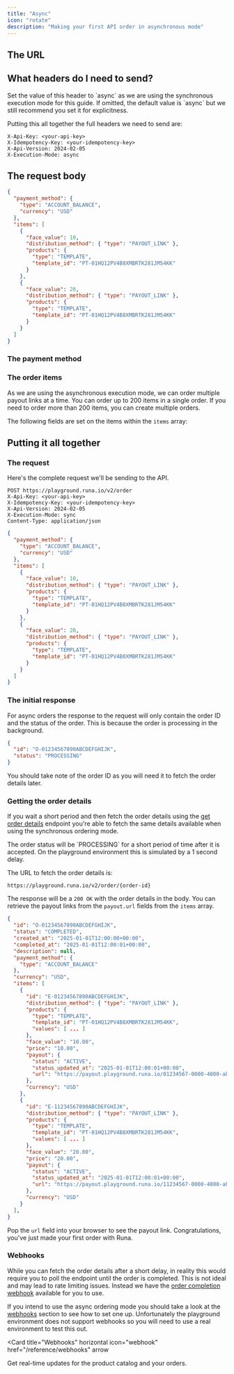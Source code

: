 ```yaml
---
title: "Async"
icon: "rotate"
description: "Making your first API order in asynchronous mode"
---
```


## The URL


<GettingStartedTheUrl />

## What headers do I need to send?


<GettingStartedCommonHeaders />

<ParamField header="X-Execution-Mode" type="string" default="async">
  Set the value of this header to `async` as we are using the synchronous
  execution mode for this guide. If omitted, the default value is `async` but we
  still recommend you set it for explicitness.
</ParamField>

Putting this all together the full headers we need to send are:

```http
X-Api-Key: <your-api-key>
X-Idempotency-Key: <your-idempotency-key>
X-Api-Version: 2024-02-05
X-Execution-Mode: async
```

## The request body


<GettingStartedRequestBody />

```json [expandable]
{
  "payment_method": {
    "type": "ACCOUNT_BALANCE",
    "currency": "USD"
  },
  "items": [
    {
      "face_value": 10,
      "distribution_method": { "type": "PAYOUT_LINK" },
      "products": {
        "type": "TEMPLATE",
        "template_id": "PT-01HQ12PV4B8XMBRTK281JM54KK"
      }
    },
    {
      "face_value": 20,
      "distribution_method": { "type": "PAYOUT_LINK" },
      "products": {
        "type": "TEMPLATE",
        "template_id": "PT-01HQ12PV4B8XMBRTK281JM54KK"
      }
    }
  ]
}
```

### The payment method


<GettingStartedPaymentMethod />

### The order items

As we are using the asynchronous execution mode, we can order multiple payout links at a time. You can order up to 200 items in a single order. If you need to order more than 200 items, you can create multiple orders.

The following fields are set on the items within the `items` array:


<GettingStartedOrderItem />

## Putting it all together

### The request

Here's the complete request we'll be sending to the API.

```http The Request Headers
POST https://playground.runa.io/v2/order
X-Api-Key: <your-api-key>
X-Idempotency-Key: <your-idempotency-key>
X-Api-Version: 2024-02-05
X-Execution-Mode: sync
Content-Type: application/json
```

```json The Request Body
{
  "payment_method": {
    "type": "ACCOUNT_BALANCE",
    "currency": "USD"
  },
  "items": [
    {
      "face_value": 10,
      "distribution_method": { "type": "PAYOUT_LINK" },
      "products": {
        "type": "TEMPLATE",
        "template_id": "PT-01HQ12PV4B8XMBRTK281JM54KK"
      }
    },
    {
      "face_value": 20,
      "distribution_method": { "type": "PAYOUT_LINK" },
      "products": {
        "type": "TEMPLATE",
        "template_id": "PT-01HQ12PV4B8XMBRTK281JM54KK"
      }
    }
  ]
}
```

### The initial response

For async orders the response to the request will only contain the order ID and the status of the order. This is because the order is processing in the background.

```json The Intermediate Response
{
  "id": "O-01234567890ABCDEFGHIJK",
  "status": "PROCESSING"
}
```

You should take note of the order ID as you will need it to fetch the order details later.

### Getting the order details

If you wait a short period and then fetch the order details using the [get order details](/reference/2024-02-05/endpoint/orders/get) endpoint you're able to fetch the same details available when using the synchronous ordering mode.

<Info>
  The order status will be `PROCESSING` for a short period of time after it is
  accepted. On the playground environment this is simulated by a 1 second delay.
</Info>

The URL to fetch the order details is:

```
https://playground.runa.io/v2/order/{order-id}
```

The response will be a `200 OK` with the order details in the body. You can retrieve the payout links from the `payout.url` fields from the `items` array.

```json The Response {25,42}
{
  "id": "O-01234567890ABCDEFGHIJK",
  "status": "COMPLETED",
  "created_at": "2025-01-01T12:00:00+00:00",
  "completed_at": "2025-01-01T12:00:01+00:00",
  "description": null,
  "payment_method": {
    "type": "ACCOUNT_BALANCE"
  },
  "currency": "USD",
  "items": [
    {
      "id": "E-01234567890ABCDEFGHIJK",
      "distribution_method": { "type": "PAYOUT_LINK" },
      "products": {
        "type": "TEMPLATE",
        "template_id": "PT-01HQ12PV4B8XMBRTK281JM54KK",
        "values": [ ... ]
      },
      "face_value": "10.00",
      "price": "10.00",
      "payout": {
        "status": "ACTIVE",
        "status_updated_at": "2025-01-01T12:00:01+00:00",
        "url": "https://payout.playground.runa.io/01234567-0000-4000-abcd-012345678900",
      },
      "currency": "USD"
    },
    {
      "id": "E-11234567890ABCDEFGHIJK",
      "distribution_method": { "type": "PAYOUT_LINK" },
      "products": {
        "type": "TEMPLATE",
        "template_id": "PT-01HQ12PV4B8XMBRTK281JM54KK",
        "values": [ ... ]
      },
      "face_value": "20.00",
      "price": "20.00",
      "payout": {
        "status": "ACTIVE",
        "status_updated_at": "2025-01-01T12:00:01+00:00",
        "url": "https://payout.playground.runa.io/11234567-0000-4000-abcd-012345678900",
      },
      "currency": "USD"
    }
  ],
}
```

Pop the `url` field into your browser to see the payout link. Congratulations, you've just made your first order with Runa.

### Webhooks

While you can fetch the order details after a short delay, in reality this would require you to poll the endpoint until the order is completed. This is not ideal and may lead to rate limiting issues. Instead we have the [order completion webhook](/reference/2024-02-05/webhook/order.completion) available for you to use.

If you intend to use the async ordering mode you should take a look at the [webhooks](/reference/webhooks) section to see how to set one up. Unfortunately the playground environment does not support webhooks so you will need to use a real environment to test this out.

<Card
  title="Webhooks"
  horizontal
  icon="webhook"
  href="/reference/webhooks"
  arrow
>
  Get real-time updates for the product catalog and your orders.
</Card>


<GettingStartedNextSteps />
